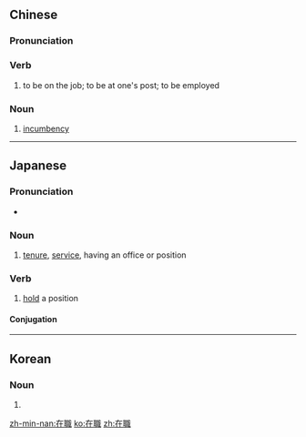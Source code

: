 {{also|在职}}
==Chinese==
{{zh-forms|s=在职}}

===Pronunciation===
{{zh-pron
|m=zàizhí
|c=zoi6 zik1
|h=pfs=chhai-chṳt
|mn=xm,zz,tw:chāi-chit/qz:chǎi-chit
|cat=v,n
}}

===Verb===
{{zh-verb}}

# to be on the job; to be at one's post; to be employed
#: {{zh-x|在職 訓練|on-the-job training}}

===Noun===
{{zh-noun}}

# [[incumbency]]

----

==Japanese==
{{ja-kanjitab|ざい|しょく|yomi=on}}

===Pronunciation===
* {{ja-pron|ざいしょく|yomi=o}}

===Noun===
{{ja-noun|ざいしょく}}

# [[tenure]], [[service]], having an office or position

===Verb===
{{ja-verb-suru|tr=intrans|ざいしょく}}

# [[hold]] a position

====Conjugation====
{{ja-suru|ざいしょく}}
----
==Korean==
{{ko-hanjatab}}

===Noun===
{{ko-noun|hj|hangeul=재직}}

# {{hanja form of|재직}}

[[zh-min-nan:在職]]
[[ko:在職]]
[[zh:在職]]